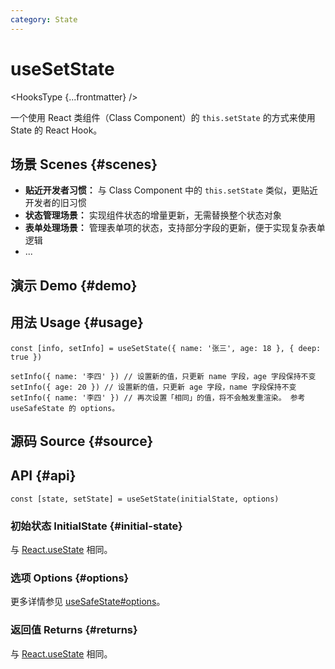 ```yaml
---
category: State
---
```


# useSetState


<HooksType {...frontmatter} />

一个使用 React 类组件（Class Component）的 `this.setState` 的方式来使用 State 的 React Hook。

## 场景 Scenes \{#scenes}

- **贴近开发者习惯：** 与 Class Component 中的 `this.setState` 类似，更贴近开发者的旧习惯
- **状态管理场景：** 实现组件状态的增量更新，无需替换整个状态对象
- **表单处理场景：** 管理表单项的状态，支持部分字段的更新，便于实现复杂表单逻辑
- ...

## 演示 Demo \{#demo}


<App />

## 用法 Usage \{#usage}

```tsx
const [info, setInfo] = useSetState({ name: '张三', age: 18 }, { deep: true })

setInfo({ name: '李四' }) // 设置新的值，只更新 name 字段，age 字段保持不变
setInfo({ age: 20 }) // 设置新的值，只更新 age 字段，name 字段保持不变
setInfo({ name: '李四' }) // 再次设置「相同」的值，将不会触发重渲染。 参考 useSafeState 的 options。
```

## 源码 Source \{#source}


<Source />

## API \{#api}

```tsx
const [state, setState] = useSetState(initialState, options)
```

### 初始状态 InitialState \{#initial-state}

与 [React.useState](https://react.dev/reference/react/useState) 相同。

### 选项 Options \{#options}

更多详情参见 [useSafeState#options](/reference/use-safe-state/#options)。

### 返回值 Returns \{#returns}

与 [React.useState](https://react.dev/reference/react/useState) 相同。
